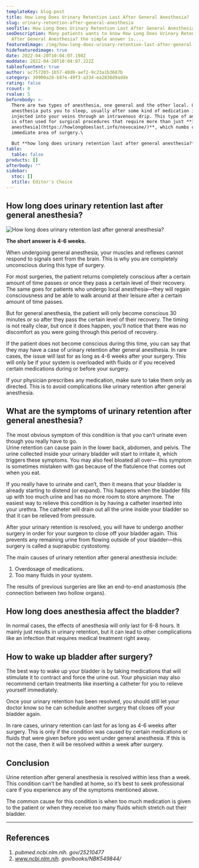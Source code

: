 ```yaml
---
templateKey: blog-post
title: How Long Does Urinary Retention Last After General Anesthesia?
slug: urinary-retention-after-general-anesthesia
seoTitle: How Long Does Urinary Retention Last After General Anesthesia?
seoDescription: Many patients wants to know How Long Does Urinary Retention Last
  After General Anesthesia? the simple answer is....
featuredimage: /img/how-long-does-urinary-retention-last-after-general-anesthesia-300x169.jpg
hidefeaturedimage: true
date: 2022-04-20T10:04:07.198Z
moddate: 2022-04-20T10:04:07.222Z
tableofcontent: true
author: ac757203-1b57-40d6-aef2-9c23a1b3687b
category: 30900a28-b87e-49f3-a334-ea2836d9adde
rating: false
rcount: 0
rvalue: 5
beforebody: >-
  There are two types of anesthesia, one general and the other local. General
  anesthesia puts you to sleep, usually after some kind of medication is
  injected into your veins through an intravenous drip. This type of anesthesia
  is often used for surgical procedures that require more than just **[local
  anesthesia](https://howlongdoeslast.info/novocaine/)**, which numbs only the
  immediate area of surgery.\

  But **how long does urinary retention last after general anesthesia?** This is a question that many patients ask, so I will answer it today.
table:
  table: false
products: []
afterbody: ""
sidebar:
  stoc: []
  stitle: Editor's Choice
---
```

## How long does urinary retention last after general anesthesia?

![How long does urinary retention last after general anesthesia?](/img/how-long-does-urinary-retention-last-after-general-anesthesia-300x169.jpg "How long does urinary retention last after general anesthesia?")

**The short answer is 4-6 weeks.**

When undergoing general anesthesia, your muscles and reflexes cannot respond to signals sent from the brain. This is why you are completely unconscious during this type of surgery.

For most surgeries, the patient returns completely conscious after a certain amount of time passes or once they pass a certain level of their recovery. The same goes for patients who undergo local anesthesia—they will regain consciousness and be able to walk around at their leisure after a certain amount of time passes.

But for general anesthesia, the patient will only become conscious 30 minutes or so after they pass the certain level of their recovery. The timing is not really clear, but once it does happen, you’ll notice that there was no discomfort as you were going through this period of recovery.

If the patient does not become conscious during this time, you can say that they may have a case of urinary retention after general anesthesia. In rare cases, the issue will last for as long as 4-6 weeks after your surgery. This will only be if your system is overloaded with fluids or if you received certain medications during or before your surgery.

If your physician prescribes any medication, make sure to take them only as directed. This is to avoid complications like urinary retention after general anesthesia.

## What are the symptoms of urinary retention after general anesthesia?

The most obvious symptom of this condition is that you can’t urinate even though you really have to go.\
Urine retention can cause pain in the lower back, abdomen, and pelvis. The urine collected inside your urinary bladder will start to irritate it, which triggers these symptoms. You may also feel bloated all over— this symptom is sometimes mistaken with gas because of the flatulence that comes out when you eat.

If you really have to urinate and can’t, then it means that your bladder is already starting to distend (or expand). This happens when the bladder fills up with too much urine and has no more room to store anymore. The easiest way to relieve this condition is by having a catheter inserted into your urethra. The catheter will drain out all the urine inside your bladder so that it can be relieved from pressure.

After your urinary retention is resolved, you will have to undergo another surgery in order for your surgeon to close off your bladder again. This prevents any remaining urine from flowing outside of your bladder—this surgery is called a suprapubic cystostomy.

The main causes of urinary retention after general anesthesia include:

1. Overdosage of medications.
2. Too many fluids in your system.

The results of previous surgeries are like an end-to-end anastomosis (the connection between two hollow organs).

## How long does anesthesia affect the bladder?

In normal cases, the effects of anesthesia will only last for 6-8 hours. It mainly just results in urinary retention, but it can lead to other complications like an infection that requires medical treatment right away.

## How to wake up bladder after surgery?

The best way to wake up your bladder is by taking medications that will stimulate it to contract and force the urine out. Your physician may also recommend certain treatments like inserting a catheter for you to relieve yourself immediately.

Once your urinary retention has been resolved, you should still let your doctor know so he can schedule another surgery that closes off your bladder again.

In rare cases, urinary retention can last for as long as 4-6 weeks after surgery. This is only if the condition was caused by certain medications or fluids that were given before you went under general anesthesia. If this is not the case, then it will be resolved within a week after surgery.

## Conclusion

Urine retention after general anesthesia is resolved within less than a week. This condition can’t be handled at home, so it’s best to seek professional care if you experience any of the symptoms mentioned above.

The common cause for this condition is when too much medication is given to the patient or when they receive too many fluids which stretch out their bladder.

- - -

## References

1. *pubmed.ncbi.nlm.nih. gov/25210477*
2. *www.ncbi.nlm.nih. gov/books/NBK549844/*